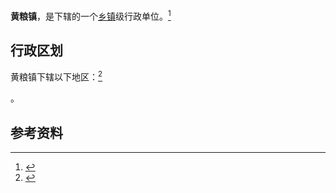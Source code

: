 {{中国乡级行政区|42/05/26/105/000}}

'''黄粮镇'''，是{{PRC admin/fullname|42/05/26/105/000|3}}下辖的一个[[乡镇|乡镇]]级行政单位。<ref>{{PRC admin/ref sgc|{{PRC admin/parent|42/05/26/105/000}}}}</ref>

== 行政区划 ==

黄粮镇下辖以下地区：<ref>{{PRC admin/ref sgc|42/05/26/105/000}}</ref>

{{PRC admin/children|42/05/26/105/000}}。

== 参考资料 ==

{{reflist}}

{{行政区划小作品}}
{{PRC admin/navcat|42/05/26/105/000}}